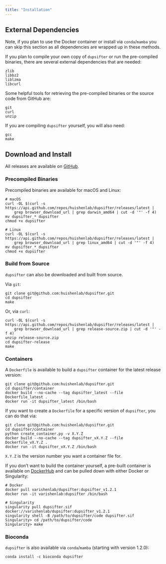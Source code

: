 ```yaml
---
title: "Installation"
---
```


## External Dependencies

Note, if you plan to use the Docker container or install via `conda`/`mamba` you can skip this section as all
dependencies are wrapped up in these methods.

If you plan to compile your own copy of `dupsifter` or run the pre-compiled binaries, there are several external
dependencies that are needed:
```
zlib
libbz2
liblzma
libcurl
```

Some helpful tools for retrieving the pre-compiled binaries or the source code from GitHub are:
```
git
curl
unzip
```

If you are compiling `dupsifter` yourself, you will also need:
```
gcc
make
```

## Download and Install

All releases are available on [GitHub](https://github.com/huishenlab/dupsifter/releases).

### Precompiled Binaries

Precompiled binaries are available for macOS and Linux:
```
# macOS
curl -OL $(curl -s https://api.github.com/repos/huishenlab/dupsifter/releases/latest |
    grep browser_download_url | grep darwin_amd64 | cut -d '"' -f 4)
mv dupsifter_* dupsifter
chmod +x dupsifter

# Linux
curl -OL $(curl -s https://api.github.com/repos/huishenlab/dupsifter/releases/latest |
    grep browser_download_url | grep linux_amd64 | cut -d '"' -f 4)
mv dupsifter_* dupsifter
chmod +x dupsifter
```

### Build from Source

`dupsifter` can also be downloaded and built from source.

Via `git`:
```
git clone git@github.com:huishenlab/dupsifter.git
cd dupsifter
make
```

Or, via `curl`:
```
curl -OL $(curl -s https://api.github.com/repos/huishenlab/dupsifter/releases/latest |
    grep browser_download_url | grep release-source.zip | cut -d '"' -f 4)
unzip release-source.zip
cd dupsifter-release
make
```

### Containers

A `Dockerfile` is available to build a `dupsifter` container for the latest release version:
```
git clone git@github.com:huishenlab/dupsifter.git
cd dupsifter/container
docker build --no-cache --tag dupsifter_latest --file Dockerfile_latest .
docker run -it dupsifter_latest /bin/bash
```

If you want to create a `Dockerfile` for a specific version of `dupsifter`, you can do that via:
```
git clone git@github.com:huishenlab/dupsifter.git
cd dupsifter/container
python create_container.py -v X.Y.Z
docker build --no-cache --tag dupsifter_vX.Y.Z --file Dockerfile_vX.Y.Z .
docker run -it dupsifter_vX.Y.Z /bin/bash
```
`X.Y.Z` is the version number you want a container file for.

If you don't want to build the container yourself, a pre-built container is available on
[DockerHub](https://hub.docker.com/r/varishenlab/dupsifter) and can be pulled down with either Docker or Singularity:
```
# Docker
docker pull varishenlab/dupsifter:dupsifter_v1.2.1
docker run -it varishenlab:dupsifter /bin/bash

# Singularity
singularity pull dupsifter.sif docker://varishenlab/dupsifter:dupsifter_v1.2.1
singularity shell -B /path/to/dupsifter/code dupsifter.sif
Singularity> cd /path/to/dupsifter/code
Singularity> make
```

### Bioconda

`dupsifter` is also available via `conda`/`mamba` (starting with version 1.2.0):
```
conda install -c bioconda dupsifter
```

